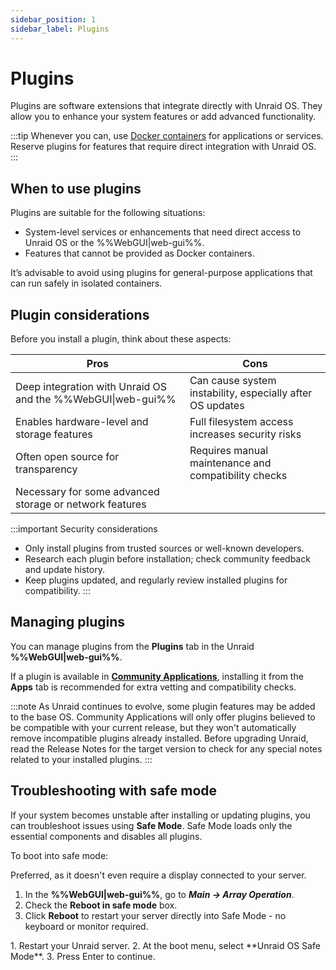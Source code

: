 ```yaml
---
sidebar_position: 1
sidebar_label: Plugins
---
```



# Plugins

Plugins are software extensions that integrate directly with Unraid OS. They allow you to enhance your system features or add advanced functionality.

:::tip
Whenever you can, use [Docker containers](../run-docker-containers/overview.mdx) for applications or services. Reserve plugins for features that require direct integration with Unraid OS.
:::

## When to use plugins

Plugins are suitable for the following situations:

- System-level services or enhancements that need direct access to Unraid OS or the %%WebGUI|web-gui%%.
- Features that cannot be provided as Docker containers.

It’s advisable to avoid using plugins for general-purpose applications that can run safely in isolated containers.

## Plugin considerations

Before you install a plugin, think about these aspects:

| Pros                                                      | Cons                                                                 |
|-----------------------------------------------------------|----------------------------------------------------------------------|
| Deep integration with Unraid OS and the %%WebGUI&#124;web-gui%%       | Can cause system instability, especially after OS updates            |
| Enables hardware-level and storage features                | Full filesystem access increases security risks                      |
| Often open source for transparency                        | Requires manual maintenance and compatibility checks                 |
| Necessary for some advanced storage or network features    |                                                                     |

:::important Security considerations

- Only install plugins from trusted sources or well-known developers.
- Research each plugin before installation; check community feedback and update history.
- Keep plugins updated, and regularly review installed plugins for compatibility.
:::

## Managing plugins

You can manage plugins from the **Plugins** tab in the Unraid **%%WebGUI|web-gui%%**.

If a plugin is available in **[Community Applications](../run-docker-containers/community-applications.mdx)**, installing it from the **Apps** tab is recommended for extra vetting and compatibility checks.

:::note
As Unraid continues to evolve, some plugin features may be added to the base OS. Community Applications will only offer plugins believed to be compatible with your current release, but they won't automatically remove incompatible plugins already installed. Before upgrading Unraid, read the Release Notes for the target version to check for any special notes related to your installed plugins.
:::

## Troubleshooting with safe mode

If your system becomes unstable after installing or updating plugins, you can troubleshoot issues using **Safe Mode**. Safe Mode loads only the essential components and disables all plugins.

To boot into safe mode:

<Tabs>
  <TabItem value="preferred" label="Preferred method" default>
Preferred, as it doesn't even require a display connected to your server.

1. In the **%%WebGUI|web-gui%%**, go to ***Main → Array Operation***.
2. Check the **Reboot in safe mode** box.
3. Click **Reboot** to restart your server directly into Safe Mode - no keyboard or monitor required.

  </TabItem>
  <TabItem value="alternative" label="Alternative method">
1. Restart your Unraid server.
2. At the boot menu, select **Unraid OS Safe Mode**.
3. Press Enter to continue.
 </TabItem>
</Tabs>
